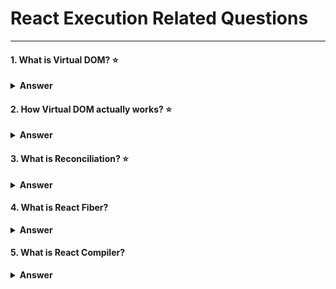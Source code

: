 
<Head>
  <title>Execution | Frontend.wiki</title>
</Head>

# React Execution Related Questions

---

#### 1. What is Virtual DOM? ⭐

<details>
  <summary>
    <strong>Answer</strong>
  </summary>
  The virtual DOM is a lightweight, in-memory representation of the real DOM used by React. It enables faster updates by only re-rendering elements that change, rather than updating the entire DOM. When a component's state or props change, React updates the virtual DOM, compares it with the previous version (a process called "reconciliation"), and efficiently updates only the necessary parts of the actual DOM. This improves performance in web applications.
</details>

#### 2. How Virtual DOM actually works? ⭐

<details>
  <summary>
    <strong>Answer</strong>
  </summary>
  Here’s how the Virtual DOM works:

  1. **Component Rendering**: When a React component's state or props change, the component re-renders, creating a new virtual DOM tree.

  2. **Virtual DOM Comparison**: React compares the new virtual DOM with the previous one using a process called "diffing." This identifies the differences.

  3. **Minimal DOM Updates**: Based on the differences, React updates only the parts of the actual DOM that changed, minimizing expensive real DOM manipulations. React then batches DOM updates to optimize performance.
</details>

#### 3. What is Reconciliation? ⭐

<details>
  <summary>
    <strong>Answer</strong>
  </summary>
  **Reconciliation** is the process in React where the framework compares the current virtual DOM with the new virtual DOM to determine what has changed. It identifies differences (or "diffs") and efficiently updates the actual DOM to reflect those changes. 

  Reconciliation and the virtual DOM are related but not the same; the virtual DOM serves as a lightweight representation of the real DOM, while reconciliation is the algorithm that manages the updates based on comparisons between the virtual DOM snapshots.
</details>

#### 4. What is React Fiber?

<details>
  <summary>
    <strong>Answer</strong>
  </summary>
  **React Fiber** is a complete reimplementation of the React reconciliation algorithm. 
  - **Key Features**:
    - **Concurrent Rendering**: Fiber allows React to break tasks into smaller units that can be paused and resumed, enabling smoother UIs for complex apps.
    - **Scheduling**: Tasks are prioritized based on urgency, which boosts performance during heavy workloads by rendering the most important elements first.
    - **Error Boundaries**: Fiber introduced the concept of error boundaries, which can catch errors during rendering and display fallback UIs.
  - **Latest Updates**:
    - **Concurrent Features**: Improved support for time slicing and the ability to handle multiple priorities at once.
    - **React Compiler**: Now open-source, it allows for additional optimizations during the build process, leveraging Fiber's work-splitting capabilities.
</details>

#### 5. What is React Compiler?

<details>
  <summary>
    <strong>Answer</strong>
  </summary>
  The **React Compiler** is a new experimental compiler expected to be a key feature in React 19, represents a significant leap forward in optimizing React applications. The compiler is designed to automatically handle optimizations that previously required manual memoization techniques, such as using `useMemo()`, `useCallback()`, and `React.memo()`. This promises to reduce the complexity and potential errors associated with manual performance optimizations.
</details>